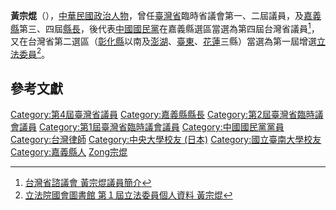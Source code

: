 {{Infobox_officeholder
| name = 黃宗焜
| image name =19681228黃宗焜.jpg
| width = 
| now = 中華民國（台灣）政治人士 
| period = 
| Sex = 男 
| Native place = 
| date of birth = 
| party = {{Kmt|19px}}
| place of birth = 
| educate = 
*台灣[[國立臺南大學|台南師範學校]]演習科畢業（六年制）
*[[日本|日本]][[東京|東京]][[中央大學|中央大學]]法科法學部畢業
*日本[[高等文官考試|高等文官考試]]司法科大學二年在學中合格
| past = 
*國小教員
*[[嘉義地方法院|嘉義地方法院]][[推事|推事]]
*[[臺中地方法院|臺中地方法院]]推事
*臺灣省臨時省議會第一、二屆議員
*[[File:Seal_of_Chiayi_County.svg|20px]][[嘉義縣|嘉義縣]]第3－4屆[[嘉義縣縣長|縣長]]<br><span style="color: blue;">(1957年-1964年)</span>
*[[台灣省議會|台灣省議會]]第四屆議員<br><span style="color: blue;">(1968年-1970年)</span>
*[[律師|律師]]
*留日中央大會台灣學友會會長
*第一屆增補選[[立法委員|立法委員]]<br><span style="color: blue;">(1970年-1991年)</span>
}}
'''黃宗焜'''（{{bd|1910年|7月2日|1997年|catIdx=Huang黃宗焜}}），[[中華民國|中華民國]][[政治人物|政治人物]]，曾任[[臺灣省|臺灣省]]臨時省議會第一、二屆議員，及[[嘉義縣|嘉義縣]]第三、四屆[[嘉義縣縣長|縣長]]，後代表[[中國國民黨|中國國民黨]]在嘉義縣選區當選為第四屆台灣省議員<ref>[http://www.tpa.gov.tw/big5/Councilor/Councilor_view.asp?id=570&cid=2&urlID=20 台灣省諮議會 黃宗焜議員簡介]</ref>，又在台灣省第二選區（[[彰化縣|彰化縣]]以南及[[澎湖縣|澎湖]]、[[臺東縣|臺東]]、[[花蓮縣|花蓮]]三縣）當選為第一屆增選[[立法委員|立法委員]]<ref>[http://npl.ly.gov.tw/do/www/commissionerInfo?id=238&expireBack=01&expire=01&act=exp&keyword=&orderBy=name&nameOrder=true&eleDisOrder=false 立法院國會圖書館 第１屆立法委員個人資料 黃宗焜]</ref>。

==參考文獻==
{{Reflist}}
{{中華民國第一屆增選立法委員}}
{{DEFAULTSORT:Huang黃宗焜}}
[[Category:第4屆臺灣省議員|Category:第4屆臺灣省議員]]
[[Category:嘉義縣縣長|Category:嘉義縣縣長]]
[[Category:第2屆臺灣省臨時議會議員|Category:第2屆臺灣省臨時議會議員]]
[[Category:第1屆臺灣省臨時議會議員|Category:第1屆臺灣省臨時議會議員]]
[[Category:中國國民黨黨員|Category:中國國民黨黨員]]
[[Category:台灣律師|Category:台灣律師]]
[[Category:中央大學校友_(日本)|Category:中央大學校友 (日本)]]
[[Category:國立臺南大學校友|Category:國立臺南大學校友]]
[[Category:嘉義縣人|Category:嘉義縣人]]
[[Category:黃姓|Zong宗焜]]


{{TW-poli-bio-stub}}